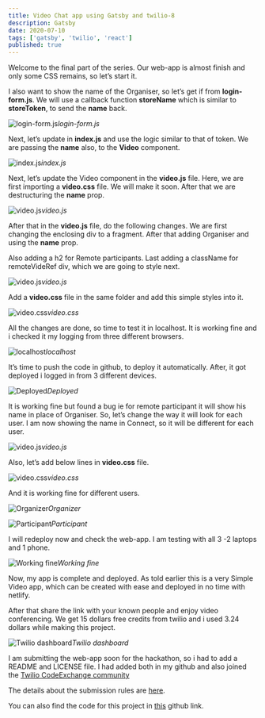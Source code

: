 ```yaml
---
title: Video Chat app using Gatsby and twilio-8
description: Gatsby
date: 2020-07-10
tags: ['gatsby', 'twilio', 'react']
published: true
---
```


Welcome to the final part of the series. Our web-app is almost finish and only some CSS remains, so let’s start it.

I also want to show the name of the Organiser, so let’s get if from **login-form.js**. We will use a callback function **storeName** which is similar to **storeToken**, to send the **name** back.

![login-form.js](https://ik.imagekit.io/thewebdev/GatsbyTwilio/8/1_JOlInolsgM.png)*login-form.js*

Next, let’s update in **index.js** and use the logic similar to that of token. We are passing the **name** also, to the **Video** component.

![index.js](https://ik.imagekit.io/thewebdev/GatsbyTwilio/8/2_Ja6rU8QeuA.png)*index.js*

Next, let’s update the Video component in the **video.js** file. Here, we are first importing a **video.css** file. We will make it soon. After that we are destructuring the **name** prop.

![video.js](https://ik.imagekit.io/thewebdev/GatsbyTwilio/8/3_kZMK6iI8Hb.png)*video.js*

After that in the **video.js** file, do the following changes. We are first changing the enclosing div to a fragment. After that adding Organiser and using the **name** prop.

Also adding a h2 for Remote participants. Last adding a className for remoteVideRef div, which we are going to style next.

![video.js](https://ik.imagekit.io/thewebdev/GatsbyTwilio/8/4_UD4NUv_y0U.png)*video.js*

Add a **video.css** file in the same folder and add this simple styles into it.

![video.css](https://ik.imagekit.io/thewebdev/GatsbyTwilio/8/5_0lx5migAa.png)*video.css*

All the changes are done, so time to test it in localhost. It is working fine and i checked it my logging from three different browsers.

![localhost](https://ik.imagekit.io/thewebdev/GatsbyTwilio/8/6_kx4DsM3Y9X.png)*localhost*

It’s time to push the code in github, to deploy it automatically. After, it got deployed i logged in from 3 different devices.

![Deployed](https://ik.imagekit.io/thewebdev/GatsbyTwilio/8/7_VUAyfhDv7J.png)*Deployed*

It is working fine but found a bug ie for remote participant it will show his name in place of Organiser. So, let’s change the way it will look for each user. I am now showing the name in Connect, so it will be different for each user.

![video.js](https://ik.imagekit.io/thewebdev/GatsbyTwilio/8/8_58wt4MnXG.png)*video.js*

Also, let’s add below lines in **video.css** file.

![video.css](https://ik.imagekit.io/thewebdev/GatsbyTwilio/8/9_6_l7VUMvMQ.png)*video.css*

And it is working fine for different users.

![Organizer](https://ik.imagekit.io/thewebdev/GatsbyTwilio/8/10_w8JL5IOB1B.png)*Organizer*

![Participant](https://ik.imagekit.io/thewebdev/GatsbyTwilio/8/11_i6Wo-0KOt.png)*Participant*

I will redeploy now and check the web-app. I am testing with all 3 -2 laptops and 1 phone.

![Working fine](https://ik.imagekit.io/thewebdev/GatsbyTwilio/8/12_-KSZRVyUms.png)*Working fine*

Now, my app is complete and deployed. As told earlier this is a very Simple Video app, which can be created with ease and deployed in no time with netlify.

After that share the link with your known people and enjoy video conferencing. We get 15 dollars free credits from twilio and i used 3.24 dollars while making this project.

![Twilio dashboard](https://ik.imagekit.io/thewebdev/GatsbyTwilio/8/13_LRMET85vN.png)*Twilio dashboard*

I am submitting the web-app soon for the hackathon, so i had to add a README and LICENSE file. I had added both in my github and also joined the [Twilio CodeExchange community](https://ahoy.twilio.com/code-exchange-community)

The details about the submission rules are [here](https://dev.to/devteam/announcing-the-twilio-hackathon-on-dev-2lh8).

You can also find the code for this project in [this](https://github.com/nabendu82/SimpleVideoApp) github link.
